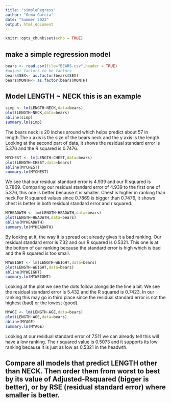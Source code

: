 ```yaml
---
title: "simpleRegress"
author: "Gema Garcia"
date: "Summer 2023"
output: html_document
---
```


```r
knitr::opts_chunk$set(echo = TRUE)
```

## make a simple regression model

```r
bears <- read.csv(file="BEARS.csv",header = TRUE)
#adjust factors to be factors
bears$SEX<- as.factor(bears$SEX)
bears$MONTH<- as.factor(bears$MONTH)
```

## Model LENGTH ~ NECK  this is an example  

```r
simp <- lm(LENGTH~NECK,data=bears)
plot(LENGTH~NECK,data=bears)
abline(simp)
summary.lm(simp)
```



The bears neck is 20 inches around which helps predict about 57 in length.The x axis is the size of the bears neck and the y axis is the length. Looking at the second part of data, it shows the residual standard error is 5.376 and the R squared is 0.7476.




```r
MYCHEST <- lm(LENGTH~CHEST,data=bears)
plot(LENGTH~CHEST,data=bears)
abline(MYCHEST)
summary.lm(MYCHEST)
```




We see that our residual standard error is 4.939 and our R squared is 0.7869. Comparing our residual standard error of 4.939 to the first one of 5.376, this one is better because it is smaller. Chest is higher in ranking than neck.For R squared values since 0.7869 is bigger than 0.7476, it shows chest is better in both residual standard error and r squared.



```r
MYHEADWTH <- lm(LENGTH~HEADWTH,data=bears)
plot(LENGTH~HEADWTH,data=bears)
abline(MYHEADWTH)
summary.lm(MYHEADWTH)
```



By looking at it, the way it is spread out already gives it a bad ranking. Our residual standard error is 7.32 and our R squared is 0.5321. This one is at the bottom of our ranking because the standard error is high which is bad and the R squared is too small.




```r
MYWEIGHT <- lm(LENGTH~WEIGHT,data=bears)
plot(LENGTH~WEIGHT,data=bears)
abline(MYWEIGHT)
summary.lm(MYWEIGHT)
```



Looking at the plot we see the dots follow alongside the line a bit. We see the residual standard error is 5.432 and the R squared is 0.7423. In our ranking this may go in third place since the residual standard error is not the highest (bad) or the lowest (good).




```r
MYAGE <- lm(LENGTH~AGE,data=bears)
plot(LENGTH~AGE,data=bears)
abline(MYAGE)
summary.lm(MYAGE)
```



Looking at our residual standard error of 7.511 we can already tell this will have a low ranking. The r squared value is 0.5073 and it supports its low ranking because it is just as low as 0.5321 in the headwth.







## Compare all models that predict LENGTH other than NECK. Then order them from worst to best by its value of Adjusted-Rsquared (bigger is better), or by RSE (residual standard error) where smaller is better. 

